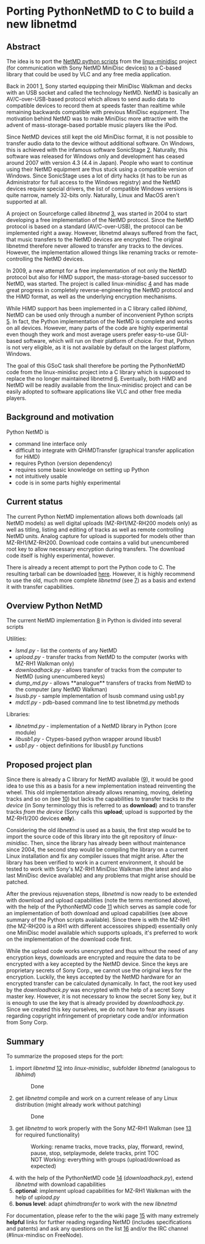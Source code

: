 {{SoCProject|year=2011|student=[[User:AlexanderS|Alexander Sulfrian]]|mentor=Ilkka Ollakka}}

= Porting PythonNetMD to C to build a new libnetmd =

== Abstract ==

The idea is to port the [https://wiki.physik.fu-berlin.de/linux-minidisc/doku.php?id=netmdpython NetMD python scripts] from the [https://wiki.physik.fu-berlin.de/linux-minidisc linux-minidisc] project (for communication with Sony NetMD MiniDisc devices) to a C-based library that could be used by VLC and any free media application.

Back in 2001 [http://minidisc.org/part_Sony_MZ-N1.html], Sony started equipping their MiniDisc Walkman and decks with an USB socket and called the technology NetMD. NetMD is basically an AV/C-over-USB-based protocol which allows to send audio data to compatible devices to record them at speeds faster than realtime while remaining backwards compatible with previous MiniDisc equipment. The motivation behind NetMD was to make MiniDisc more attractive with the advent of mass-storage-based portable music players like the iPod.

Since NetMD devices still kept the old MiniDisc format, it is not possible to transfer audio data to the device without additional software. On Windows, this is achieved with the infamous software SonicStage [http://en.wikipedia.org/wiki/SonicStage]. Naturally, this software was released for Windows only and development has ceased around 2007 with version 4.3 (4.4 in Japan). People who want to continue using their NetMD equipment are thus stuck using a compatible version of Windows. Since SonicStage uses a lot of dirty hacks (it has to be run as Administrator for full access to the Windows registry) and the NetMD devices require special drivers, the list of compatible Windows versions is quite narrow, namely 32-bits only. Naturally, Linux and MacOS aren't supported at all.

A project on Sourceforge called ''libnetmd'' [http://sourceforge.net/projects/libnetmd/], was started in 2004 to start developing a free implementation of the NetMD protocol. Since the NetMD protocol is based on a standard (AV/C-over-USB), the protocol can be implemented right a away. However, libnetmd always suffered from the fact, that music transfers to the NetMD devices are encrypted. The original libnetmd therefore never allowed to transfer any tracks to the devices. However, the implementation allowed things like renaming tracks or remote-controlling the NetMD devices.

In 2009, a new attempt for a free implementation of not only the NetMD protocol but also for HiMD support, the mass-storage-based successor to NetMD, was started. The project is called linux-minidisc [https://wiki.physik.fu-berlin.de/linux-minidisc] and has made great progress in completely reverse-engineering the NetMD protocol and the HiMD format, as well as the underlying encryption mechanisms.

While HiMD support has been implemented in a C library called ''libhimd'', NetMD can be used only through a number of inconvenient Python scripts [https://wiki.physik.fu-berlin.de/linux-minidisc/doku.php?id=netmdpython]. In fact, the Python implementation of the NetMD is complete and works on all devices. However, many parts of the code are highly experimental even though they work and most average users prefer easy-to-use GUI-based software, which will run on their platform of choice. For that, Python is not very eligible, as it is not available by default on the largest platform, Windows.

The goal of this GSoC task shall therefore be porting the PythonNetMD code from the linux-minidisc project into a C library which is supposed to replace the no longer maintained libnetmd  [https://wiki.physik.fu-berlin.de/linux-minidisc/doku.php?id=portingnetmd]. Eventually, both HiMD and NetMD will be readily available from the linux-minidisc project and can be easily adopted to software applications like VLC and other free media players.

== Background and motivation ==

Python NetMD is

* command line interface only
* difficult to integrate with QHiMDTransfer (graphical transfer application for HiMD)
* requires Python (version dependency)
* requires some basic knowledge on setting up Python
* not intuitively usable
* code is in some parts highly experimental

== Current status ==

The current Python NetMD implementation allows both downloads (all NetMD models) as well digital uploads (MZ-RH1/MZ-RH200 models only) as well as titling, listing and editing of tracks as well as remote controlling NetMD units. Analog capture for upload is supported for models other than MZ-RH1/MZ-RH200. Download code contains a valid but unencumbered root key to allow necessary encryption during transfers. The download code itself is highly experimental, however.

There is already a recent attempt to port the Python code to C. The resulting tarball can be downloaded [http://users.physik.fu-berlin.de/~glaubitz/linux-minidisc/mdlib.tar.gz here]. However, it is highly recommend to use the old, much more complete ''libnetmd'' (see [http://libnetmd.sourceforge.net/]) as a basis and extend it with transfer capabilities.

== Overview Python NetMD ==

The current NetMD implementation [https://wiki.physik.fu-berlin.de/linux-minidisc/doku.php?id=netmdpython] in Python is divided into several scripts

Utilities:

* ''lsmd.py'' - list the contents of any NetMD
* ''upload.py'' - transfer tracks from NetMD to the computer (works with MZ-RH1 Walkman only)
* ''downloadhack.py'' - allows transfer of tracks from the computer to NetMD (using unencumbered keys)
* ''dump_md.py'' - allows **analogue** transfers of tracks from NetMD to the computer (any NetMD Walkman)
* ''lsusb.py'' - sample implementation of lsusb command using usb1.py
* ''mdctl.py'' - pdb-based command line to test libnetmd.py methods

Libraries:

* ''libnetmd.py'' - implementation of a NetMD library in Python (core module)
* ''libusb1.py'' - Ctypes-based python wrapper around libusb1
* ''usb1.py'' - object definitions for libusb1.py functions

== Proposed project plan ==

Since there is already a C library for NetMD available ([http://sourceforge.net/projects/libnetmd/]), it would be good idea to use this as a basis for a new implementation instead reinventing the wheel. This old implementation already allows renaming, moving, deleting tracks and so on (see [http://libnetmd.sourceforge.net/]) but lacks the capabilities to transfer tracks ''to the device'' (in Sony terminology this is referred to as '''download''') and to transfer tracks ''from the device'' (Sony calls this '''upload'''; upload is supported by the MZ-RH1/200 devices '''only''').

Considering the old ''libnetmd'' is used as a basis, the first step would be to import the source code of this library into the git repository of ''linux-minidisc''. Then, since the library has already been without maintenance since 2004, the second step would be compiling the library on a current Linux installation and fix any compiler issues that might arise. After the library has been verified to work in a current environment, it should be tested to work with Sony's MZ-RH1 MiniDisc Walkman (the latest and also last MiniDisc device available) and any problems that might arise should be patched.

After the previous rejuvenation steps, ''libnetmd'' is now ready to be extended with download and upload capabilities (note the terms mentioned above), with the help of the PythonNetMD code [https://wiki.physik.fu-berlin.de/linux-minidisc/doku.php?id=netmdpython] which serves as sample code for an implementation of both download and upload capabilities (see above summary of the Python scripts available). Since there is with the MZ-RH1 (the MZ-RH200 is a RH1 with different accessoires shipped) essentially only one MiniDisc model available which supports uploads, it's preferred to work on the implementation of the download code first.

While the upload code works unencrypted and thus without the need of any encryption keys, downloads are encrypted and require the data to be encrypted with a key accepted by the NetMD device. Since the keys are proprietary secrets of Sony Corp., we cannot use the original keys for the encryption. Luckily, the keys accepted by the NetMD hardware for an encrypted transfer can be calculated dynamically. In fact, the root key used by the ''downloadhack.py'' was encrypted with the help of a secret Sony master key. However, it is not necessary to know the secret Sony key, but it is enough to use the key that is already provided by ''downloadhack.py''. Since we created this key ourselves, we do not have to fear any issues regarding copyright infringement of proprietary code and/or information from Sony Corp.

== Summary ==

To summarize the proposed steps for the port:

# import ''libnetmd'' [http://sourceforge.net/projects/libnetmd/] into ''linux-minidisc'', subfolder ''libnetmd'' (analogous to ''libhimd'')
#: Done
# get ''libnetmd'' compile and work on a current release of any Linux distribution (might already work without patching)
#: Done
# get ''libnetmd'' to work properly with the Sony MZ-RH1 Walkman (see [http://libnetmd.sourceforge.net/] for required functionality)
#: Working: rename tracks, move tracks, play, fforward, rewind, pause, stop, setplaymode, delete tracks, print TOC
#: NOT Working: everything with groups (upload/download as expected)
# with the help of the PythonNetMD code [https://wiki.physik.fu-berlin.de/linux-minidisc/doku.php?id=netmdpython] (''downloadhack.py''), extend ''libnetmd'' with download capabilities
# '''optional''': implement upload capabilities for MZ-RH1 Walkman with the help of ''upload.py''
# '''bonus level''': adapt ''qhimdtransfer'' to work with the new ''libnetmd''

For documentation, please refer to the the wiki page [https://wiki.physik.fu-berlin.de/linux-minidisc/doku.php?id=netmdlinux] with many extremely '''helpful''' links for further reading regarding NetMD (includes specifications and patents) and ask any questions on the list [https://lists.fu-berlin.de/listinfo/linux-minidisc] and/or the IRC channel (#linux-mindisc on FreeNode).